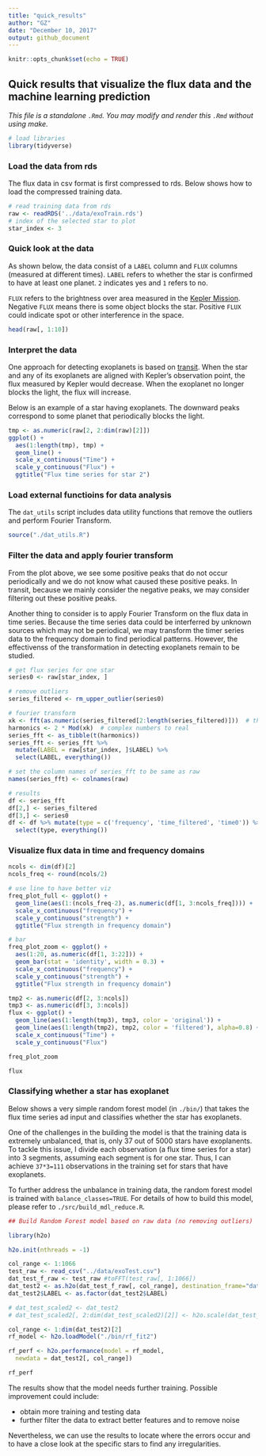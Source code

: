 ```yaml
---
title: "quick_results"
author: "GZ"
date: "December 10, 2017"
output: github_document
---
```


```r
knitr::opts_chunk$set(echo = TRUE)
```

## Quick results that visualize the flux data and the machine learning prediction

_This file is a standalone `.Rmd`. You may modify and render this `.Rmd` without using make._

```r
# load libraries
library(tidyverse)
```

### Load the data from rds

The flux data in csv format is first compressed to rds. Below shows how to load the compressed training data.

```r
# read training data from rds
raw <- readRDS('../data/exoTrain.rds')
# index of the selected star to plot
star_index <- 3
```

### Quick look at the data

As shown below, the data consist of a `LABEL` column and `FLUX` columns (measured at different times). `LABEL` refers to whether the star is confirmed to have at least one planet. `2` indicates yes and `1` refers to no.

`FLUX` refers to the brightness over area measured in the [Kepler Mission](https://www.nasa.gov/mission_pages/kepler/main/index.html). Negative `FLUX` means there is some object blocks the star. Positive `FLUX` could indicate spot or other interference in the space.

```r
head(raw[, 1:10])
```

### Interpret the data

One approach for detecting exoplanets is based on [transit](https://en.wikipedia.org/wiki/Methods_of_detecting_exoplanets#Transit_photometry). When the star and any of its exoplanets are aligned with Kepler's observation point, the flux measured by Kepler would decrease. When the exoplanet no longer blocks the light, the flux will increase.

Below is an example of a star having exoplanets. The downward peaks correspond to some planet that periodically blocks the light.

```r
tmp <- as.numeric(raw[2, 2:dim(raw)[2]])
ggplot() +
  aes(1:length(tmp), tmp) +
  geom_line() +
  scale_x_continuous("Time") +
  scale_y_continuous("Flux") +
  ggtitle("Flux time series for star 2")
```

### Load external functioins for data analysis

The `dat_utils` script includes data utility functions that remove the outliers and perform Fourier Transform.

```r
source("./dat_utils.R")
```

### Filter the data and apply fourier transform

From the plot above, we see some positive peaks that do not occur periodically and we do not know what caused these positive peaks. In transit, because we mainly consider the negative peaks, we may consider filtering out these positive peaks.

Another thing to consider is to apply Fourier Transform on the flux data in time series. Because the time series data could be interferred by unknown sources which may not be periodical, we may transform the timer series data to the frequency domain to find periodical patterns. However, the effectivenss of the transformation in detecting exoplanets remain to be studied.

```r
# get flux series for one star
series0 <- raw[star_index, ]

# remove outliers
series_filtered <- rm_upper_outlier(series0)

# fourier transform
xk <- fft(as.numeric(series_filtered[2:length(series_filtered)]))  # this returns a vector of complex numbers
harmonics <- 2 * Mod(xk)  # complex numbers to real
series_fft <- as_tibble(t(harmonics))
series_fft <- series_fft %>%
  mutate(LABEL = raw[star_index, ]$LABEL) %>%
  select(LABEL, everything())

# set the column names of series_fft to be same as raw
names(series_fft) <- colnames(raw)

# results
df <- series_fft
df[2,] <- series_filtered
df[3,] <- series0
df <- df %>% mutate(type = c('frequency', 'time_filtered', 'time0')) %>%
  select(type, everything())
```


### Visualize flux data in time and frequency domains

```r
ncols <- dim(df)[2]
ncols_freq <- round(ncols/2)

# use line to have better viz
freq_plot_full <- ggplot() +
  geom_line(aes(1:(ncols_freq-2), as.numeric(df[1, 3:ncols_freq]))) +
  scale_x_continuous("frequency") +
  scale_y_continuous("strength") +
  ggtitle("Flux strength in frequency domain")

# bar
freq_plot_zoom <- ggplot() +
  aes(1:20, as.numeric(df[1, 3:22])) +
  geom_bar(stat = 'identity', width = 0.3) +
  scale_x_continuous("frequency") +
  scale_y_continuous("strength") +
  ggtitle("Flux strength in frequency domain")

tmp2 <- as.numeric(df[2, 3:ncols])
tmp3 <- as.numeric(df[3, 3:ncols])
flux <- ggplot() +
  geom_line(aes(1:length(tmp3), tmp3, color = 'original')) +
  geom_line(aes(1:length(tmp2), tmp2, color = 'filtered'), alpha=0.8) +
  scale_x_continuous("Time") +
  scale_y_continuous("Flux")
```

```r
freq_plot_zoom
```

```r
flux
```

### Classifying whether a star has exoplanet

Below shows a very simple random forest model (in `./bin/`) that takes the flux time series ad input and classifies whether the star has exoplanets.

One of the challenges in the building the model is that the training data is extremely unbalanced, that is, only 37 out of 5000 stars have exoplanents. To tackle this issue, I divide each observation (a flux time series for a star) into 3 segments, assuming each segment is for one star. Thus, I can achieve `37*3=111` observations in the training set for stars that have exoplanets.

To further address the unbalance in training data, the random forest model is trained with `balance_classes=TRUE`. For details of how to build this model, please refer to `./src/build_mdl_reduce.R`.

```r
## Build Random Forest model based on raw data (no removing outliers)

library(h2o)

h2o.init(nthreads = -1)

col_range <- 1:1066
test_raw <- read_csv("../data/exoTest.csv")
dat_test_f_raw <- test_raw #toFFT(test_raw[, 1:1066])
dat_test2 <- as.h2o(dat_test_f_raw[, col_range], destination_frame="dat_test2")
dat_test2$LABEL <- as.factor(dat_test2$LABEL)

# dat_test_scaled2 <- dat_test2
# dat_test_scaled2[, 2:dim(dat_test_scaled2)[2]] <- h2o.scale(dat_test_scaled2[, 2:dim(dat_test_scaled2)[2]]) 

col_range <- 1:dim(dat_test2)[2]
rf_model <- h2o.loadModel("./bin/rf_fit2")

rf_perf <- h2o.performance(model = rf_model,
  newdata = dat_test2[, col_range])

rf_perf
```

The results show that the model needs further training. Possible improvement could include:

-   obtain more training and testing data
-   further filter the data to extract better features and to remove noise

Nevertheless, we can use the results to locate where the errors occur and to have a close look at the specific stars to find any irregularities.
